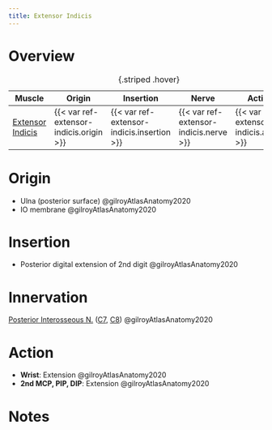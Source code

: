 ```yaml
---
title: Extensor Indicis
---
```



# Overview

| Muscle  | Origin | Insertion | Nerve | Action |
|------|--------|-------|----------|--------|
| [Extensor Indicis]({{< var ref-extensor-indicis.path >}}) | {{< var ref-extensor-indicis.origin >}} | {{< var ref-extensor-indicis.insertion >}} | {{< var ref-extensor-indicis.nerve >}} | {{< var ref-extensor-indicis.action >}} |
: {.striped .hover}



# Origin

- Ulna (posterior surface) @gilroyAtlasAnatomy2020
- IO membrane @gilroyAtlasAnatomy2020



# Insertion

- Posterior digital extension of 2nd digit @gilroyAtlasAnatomy2020

# Innervation

[Posterior Interosseous N.]({{< var ref-posterior-interosseous-nerve.path >}}) ([C7]({{< var ref-nerve-root.c7 >}}), [C8]({{< var ref-nerve-root.c8 >}})) @gilroyAtlasAnatomy2020

# Action

- **Wrist**: Extension @gilroyAtlasAnatomy2020
- **2nd MCP, PIP, DIP**: Extension @gilroyAtlasAnatomy2020



# Notes